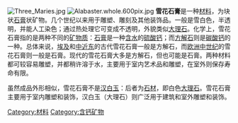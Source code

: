 [[File:Three_Maries.jpg|thumb]]
[[File:Alabaster.whole.600pix.jpg|thumb]]
'''雪花石膏'''是一种[[材料|材料]]，为块状[[石膏|石膏]]状矿物。几个世纪以来用于雕塑、雕刻及其他装饰品。一般是雪白色，半透明，并能人工染色；通过热处理它可变成不透明，外貌类似[[大理石|大理石]]。化学上，雪花石膏指的是两种不同的[[矿物质|矿物质]]：[[石膏|石膏]]是一种[[结晶水|含水]]的[[硫酸钙|硫酸钙]]；而[[方解石|方解石]]则是[[碳酸钙|碳酸钙]]的一种。总体来说，[[埃及|埃及]]和[[中近东|中近东]]的古代雪花石膏一般是方解石，而[[欧洲|欧洲]][[中世纪|中世纪]]的雪花石膏则一般是石膏。现代的雪花石膏大多是方解石，但也可能是石膏。两种材料都可较容易雕塑，并都稍许溶于水，主要用于室内艺术品和雕塑，在室外则保存寿命有限。

虽然成品外形相似，雪花石膏不是[[汉白玉|汉白玉]]：后者为[[石材|石材]]，即白色[[大理石|大理石]]。雪花石膏主要用于室内雕塑和装饰，汉白玉（大理石）则广泛用于建筑和室外雕塑和装饰。

[[Category:材料|Category:材料]]
[[Category:含钙矿物|Category:含钙矿物]]